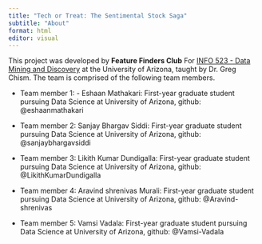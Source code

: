 ```yaml
---
title: "Tech or Treat: The Sentimental Stock Saga"
subtitle: "About"
format: html
editor: visual
---
```


This project was developed by **Feature Finders Club** For [INFO 523 - Data Mining and Discovery](https://datamineaz.org/) at the University of Arizona, taught by Dr. Greg Chism. The team is comprised of the following team members.

-   Team member 1: - Eshaan Mathakari: First-year graduate student pursuing Data Science at University of Arizona, github: @eshaanmathakari

-   Team member 2: Sanjay Bhargav Siddi: First-year graduate student pursuing Data Science at University of Arizona, github: @sanjaybhargavsiddi

-   Team member 3: Likith Kumar Dundigalla: First-year graduate student pursuing Data Science at University of Arizona, github: @LikithKumarDundigalla

-   Team member 4: Aravind shrenivas Murali: First-year graduate student pursuing Data Science at University of Arizona, github: @Aravind-shrenivas

-   Team member 5: Vamsi Vadala: First-year graduate student pursuing Data Science at University of Arizona, github: @Vamsi-Vadala
